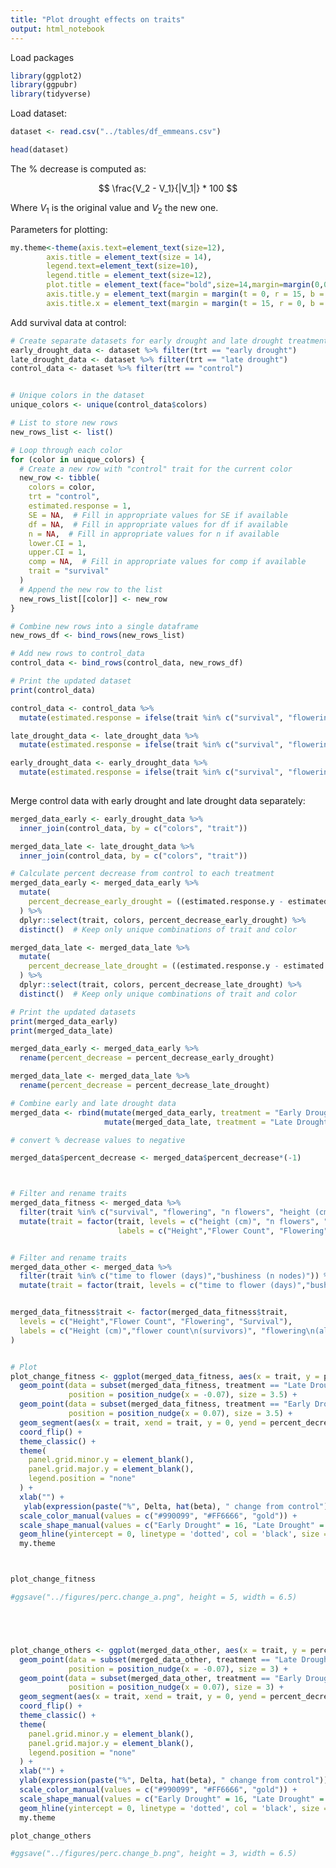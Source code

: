 ```yaml
---
title: "Plot drought effects on traits"
output: html_notebook
---
```



Load packages

```r
library(ggplot2)
library(ggpubr)
library(tidyverse)
```
Load dataset:

```r

dataset <- read.csv("../tables/df_emmeans.csv")

head(dataset)

```


The % decrease is computed as:


$$ \frac{V_2 - V_1}{|V_1|} * 100 $$

Where $V_1$ is the original value and $V_2$ the new one.


Parameters for plotting:

```r
my.theme<-theme(axis.text=element_text(size=12),
        axis.title = element_text(size = 14),
        legend.text=element_text(size=10),
        legend.title = element_text(size=12),
        plot.title = element_text(face="bold",size=14,margin=margin(0,0,20,0),hjust = 0.5),
        axis.title.y = element_text(margin = margin(t = 0, r = 15, b = 0, l = 0)),
        axis.title.x = element_text(margin = margin(t = 15, r = 0, b = 0, l = 0)))

```


Add survival data at control:

```r


# Create separate datasets for early drought and late drought treatments
early_drought_data <- dataset %>% filter(trt == "early drought")
late_drought_data <- dataset %>% filter(trt == "late drought")
control_data <- dataset %>% filter(trt == "control")


# Unique colors in the dataset
unique_colors <- unique(control_data$colors)

# List to store new rows
new_rows_list <- list()

# Loop through each color
for (color in unique_colors) {
  # Create a new row with "control" trait for the current color
  new_row <- tibble(
    colors = color,
    trt = "control",
    estimated.response = 1,
    SE = NA,  # Fill in appropriate values for SE if available
    df = NA,  # Fill in appropriate values for df if available
    n = NA,  # Fill in appropriate values for n if available
    lower.CI = 1,
    upper.CI = 1,
    comp = NA,  # Fill in appropriate values for comp if available
    trait = "survival"
  )
  # Append the new row to the list
  new_rows_list[[color]] <- new_row
}

# Combine new rows into a single dataframe
new_rows_df <- bind_rows(new_rows_list)

# Add new rows to control_data
control_data <- bind_rows(control_data, new_rows_df)

# Print the updated dataset
print(control_data)

control_data <- control_data %>%
  mutate(estimated.response = ifelse(trait %in% c("survival", "flowering"), estimated.response * 100, estimated.response))

late_drought_data <- late_drought_data %>%
  mutate(estimated.response = ifelse(trait %in% c("survival", "flowering"), estimated.response * 100, estimated.response))

early_drought_data <- early_drought_data %>%
  mutate(estimated.response = ifelse(trait %in% c("survival", "flowering"), estimated.response * 100, estimated.response))
  

```


Merge control data with early drought and late drought data separately:

```r

merged_data_early <- early_drought_data %>%
  inner_join(control_data, by = c("colors", "trait"))

merged_data_late <- late_drought_data %>%
  inner_join(control_data, by = c("colors", "trait"))

# Calculate percent decrease from control to each treatment
merged_data_early <- merged_data_early %>%
  mutate(
    percent_decrease_early_drought = ((estimated.response.y - estimated.response.x) / estimated.response.y) * 100
  ) %>%
  dplyr::select(trait, colors, percent_decrease_early_drought) %>%
  distinct()  # Keep only unique combinations of trait and color

merged_data_late <- merged_data_late %>%
  mutate(
    percent_decrease_late_drought = ((estimated.response.y - estimated.response.x) / estimated.response.y) * 100
  ) %>%
  dplyr::select(trait, colors, percent_decrease_late_drought) %>%
  distinct()  # Keep only unique combinations of trait and color

# Print the updated datasets
print(merged_data_early)
print(merged_data_late)

```


```r

merged_data_early <- merged_data_early %>% 
  rename(percent_decrease = percent_decrease_early_drought)

merged_data_late <- merged_data_late %>% 
  rename(percent_decrease = percent_decrease_late_drought)

# Combine early and late drought data
merged_data <- rbind(mutate(merged_data_early, treatment = "Early Drought"),
                     mutate(merged_data_late, treatment = "Late Drought"))

# convert % decrease values to negative

merged_data$percent_decrease <- merged_data$percent_decrease*(-1)



# Filter and rename traits
merged_data_fitness <- merged_data %>%
  filter(trait %in% c("survival", "flowering", "n flowers", "height (cm)")) %>%
  mutate(trait = factor(trait, levels = c("height (cm)", "n flowers", "flowering","survival"),
                        labels = c("Height","Flower Count", "Flowering", "Survival")))


# Filter and rename traits
merged_data_other <- merged_data %>%
  filter(trait %in% c("time to flower (days)","bushiness (n nodes)")) %>%
  mutate(trait = factor(trait, levels = c("time to flower (days)","bushiness (n nodes)")))


merged_data_fitness$trait <- factor(merged_data_fitness$trait,
  levels = c("Height","Flower Count", "Flowering", "Survival"),
  labels = c("Height (cm)","flower count\n(survivors)", "flowering\n(all plants)", "survival")
)


# Plot
plot_change_fitness <- ggplot(merged_data_fitness, aes(x = trait, y = percent_decrease, shape = treatment, color = colors)) +
  geom_point(data = subset(merged_data_fitness, treatment == "Late Drought"), 
             position = position_nudge(x = -0.07), size = 3.5) +
  geom_point(data = subset(merged_data_fitness, treatment == "Early Drought"), 
             position = position_nudge(x = 0.07), size = 3.5) +
  geom_segment(aes(x = trait, xend = trait, y = 0, yend = percent_decrease), color = "grey") +
  coord_flip() +
  theme_classic() +
  theme(
    panel.grid.minor.y = element_blank(),
    panel.grid.major.y = element_blank(),
    legend.position = "none"
  ) +
  xlab("") +
   ylab(expression(paste("%", Delta, hat(beta), " change from control")))   +
  scale_color_manual(values = c("#990099", "#FF6666", "gold")) +
  scale_shape_manual(values = c("Early Drought" = 16, "Late Drought" = 17)) +
  geom_hline(yintercept = 0, linetype = 'dotted', col = 'black', size = 0.7) +
  my.theme



plot_change_fitness

#ggsave("../figures/perc.change_a.png", height = 5, width = 6.5)





plot_change_others <- ggplot(merged_data_other, aes(x = trait, y = percent_decrease, shape = treatment, color = colors)) +
  geom_point(data = subset(merged_data_other, treatment == "Late Drought"), 
             position = position_nudge(x = -0.07), size = 3) +
  geom_point(data = subset(merged_data_other, treatment == "Early Drought"), 
             position = position_nudge(x = 0.07), size = 3) +
  geom_segment(aes(x = trait, xend = trait, y = 0, yend = percent_decrease), color = "grey") +
  coord_flip() +
  theme_classic() +
  theme(
    panel.grid.minor.y = element_blank(),
    panel.grid.major.y = element_blank(),
    legend.position = "none"
  ) +
  xlab("") +
  ylab(expression(paste("%", Delta, hat(beta), " change from control"))) +
  scale_color_manual(values = c("#990099", "#FF6666", "gold")) +
  scale_shape_manual(values = c("Early Drought" = 16, "Late Drought" = 17)) +
  geom_hline(yintercept = 0, linetype = 'dotted', col = 'black', size = 0.7) +
  my.theme

plot_change_others

#ggsave("../figures/perc.change_b.png", height = 3, width = 6.5)


```


